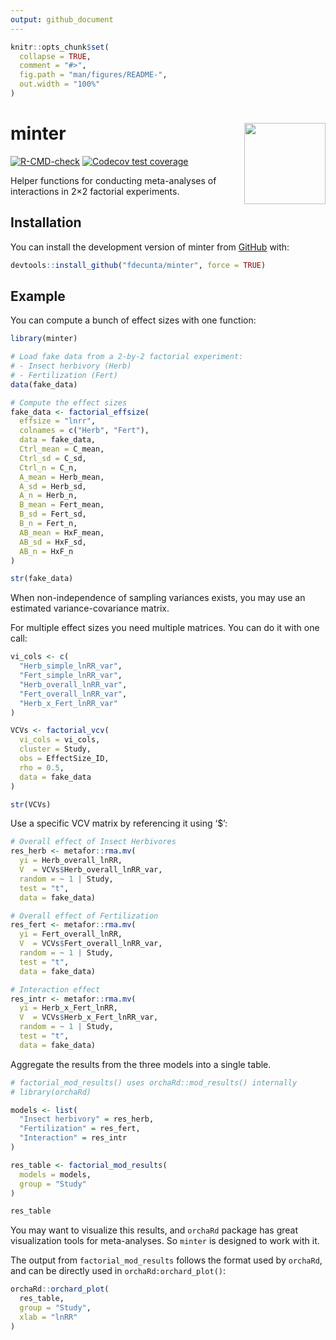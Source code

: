 ```yaml
---
output: github_document
---
```


<!-- README.md is generated from README.Rmd. Please edit that file -->

```r
knitr::opts_chunk$set(
  collapse = TRUE,
  comment = "#>",
  fig.path = "man/figures/README-",
  out.width = "100%"
)
```

# minter <img src="man/figures/minter_logo.png" align="right" alt="" width="130" />

<!-- badges: start -->
[![R-CMD-check](https://github.com/fdecunta/minter/actions/workflows/R-CMD-check.yaml/badge.svg)](https://github.com/fdecunta/minter/actions/workflows/R-CMD-check.yaml)
[![Codecov test coverage](https://codecov.io/gh/fdecunta/minter/graph/badge.svg)](https://app.codecov.io/gh/fdecunta/minter)
<!-- badges: end -->


Helper functions for conducting meta-analyses of interactions in 2×2 factorial experiments.


## Installation

You can install the development version of minter from [GitHub](https://github.com/) with:

``` r
devtools::install_github("fdecunta/minter", force = TRUE)
```

## Example

You can compute a bunch of effect sizes with one function:

```r
library(minter)

# Load fake data from a 2-by-2 factorial experiment:
# - Insect herbivory (Herb)
# - Fertilization (Fert)
data(fake_data)

# Compute the effect sizes
fake_data <- factorial_effsize(
  effsize = "lnrr",
  colnames = c("Herb", "Fert"),
  data = fake_data,
  Ctrl_mean = C_mean,
  Ctrl_sd = C_sd,
  Ctrl_n = C_n,
  A_mean = Herb_mean,
  A_sd = Herb_sd,
  A_n = Herb_n,
  B_mean = Fert_mean,
  B_sd = Fert_sd,
  B_n = Fert_n,
  AB_mean = HxF_mean,
  AB_sd = HxF_sd,
  AB_n = HxF_n
)

str(fake_data)
```


When non-independence of sampling variances exists, you may use an estimated variance-covariance matrix.

For multiple effect sizes you need multiple matrices. You can do it with one call:

```r
vi_cols <- c(
  "Herb_simple_lnRR_var",
  "Fert_simple_lnRR_var",
  "Herb_overall_lnRR_var",
  "Fert_overall_lnRR_var",
  "Herb_x_Fert_lnRR_var"
)

VCVs <- factorial_vcv(
  vi_cols = vi_cols,
  cluster = Study,
  obs = EffectSize_ID,
  rho = 0.5,
  data = fake_data
)

str(VCVs)
```


Use a specific VCV matrix by referencing it using '$':

```r
# Overall effect of Insect Herbivores
res_herb <- metafor::rma.mv(
  yi = Herb_overall_lnRR,
  V  = VCVs$Herb_overall_lnRR_var,
  random = ~ 1 | Study,
  test = "t",
  data = fake_data)

# Overall effect of Fertilization
res_fert <- metafor::rma.mv(
  yi = Fert_overall_lnRR,
  V  = VCVs$Fert_overall_lnRR_var,
  random = ~ 1 | Study,
  test = "t",
  data = fake_data)

# Interaction effect 
res_intr <- metafor::rma.mv(
  yi = Herb_x_Fert_lnRR,
  V  = VCVs$Herb_x_Fert_lnRR_var,
  random = ~ 1 | Study,
  test = "t",
  data = fake_data)
```


Aggregate the results from the three models into a single table.


```r
# factorial_mod_results() uses orchaRd::mod_results() internally
# library(orchaRd) 

models <- list(
  "Insect herbivory" = res_herb,
  "Fertilization" = res_fert,
  "Interaction" = res_intr
)

res_table <- factorial_mod_results(
  models = models,
  group = "Study"
)

res_table
```

You may want to visualize this results, and `orchaRd` package has great visualization tools for meta-analyses. So `minter` is designed to work with it. 

The output from `factorial_mod_results` follows the format used by `orchaRd`, and can be directly used in `orchaRd:orchard_plot()`:


```r
orchaRd::orchard_plot(
  res_table,
  group = "Study",
  xlab = "lnRR"
)
```







